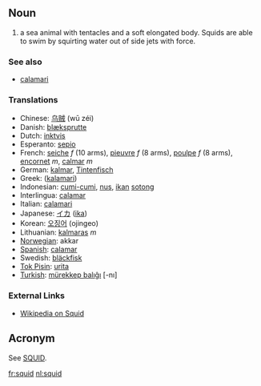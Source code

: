 == Noun ==
#a sea animal with tentacles and a soft elongated body. Squids are able to swim by squirting water out of side jets with force.

===See also===

*[[calamari]]
=== Translations ===
*Chinese: [[乌贼]] (wū zéi)
*Danish: [[blæksprutte]]
*Dutch: [[inktvis]]
*Esperanto: [[sepio]]
*French: [[seiche]] ''f'' (10 arms), [[pieuvre]] ''f'' (8 arms), [[poulpe]] ''f'' (8 arms), [[encornet]] ''m'', [[calmar]] ''m''
*German: [[kalmar]], [[Tintenfisch]] {{m}}
*Greek: ([[kalamari]])
*Indonesian: [[cumi-cumi]], [[nus]], [[ikan]] [[sotong]]
*Interlingua: [[calamar]]
*Italian: [[calamari]]
*Japanese: [[イカ]] ([[ika]])
*Korean: [[오징어]] (ojingeo)
*Lithuanian: [[kalmaras]] ''m''
*[[Norwegian]]: akkar
*[[Spanish]]: [[calamar]]
*Swedish: [[bläckfisk]]
*[[Tok Pisin]]: [[urita]]
*[[Turkish]]: [[mürekkep balıĝı]] [-nı]

===External Links===

*[[wikipedia:en:Squid|Wikipedia on Squid]]

== Acronym==
See [[SQUID]].

[[fr:squid]]
[[nl:squid]]